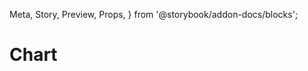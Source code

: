   Meta,
  Story,
  Preview,
  Props,
} from '@storybook/addon-docs/blocks';

<Meta title="Admin/Chart" component={Chart} />

# Chart

<Preview>
  <Story name="Bar">
    <TestWrapper delay={1000}>
      <Chart
        component="Bar"
        template="foo"
        title="Example"
      />
    </TestWrapper>
  </Story>
</Preview>
